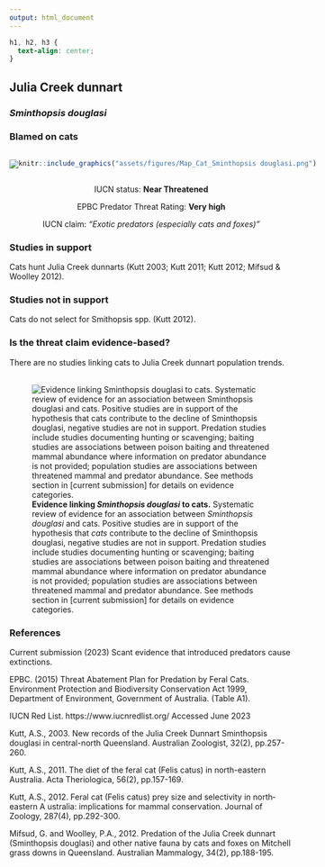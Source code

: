 ```yaml
---
output: html_document
---
```

```css
h1, h2, h3 {
  text-align: center;
}
```

## **Julia Creek dunnart**
### *Sminthopsis douglasi*
### Blamed on cats

:::: {style="display: flex;"}

[![](assets/photos/Sminthopsis douglasi.png)](https://www.inaturalist.org/photos/196659339?size=original)

::: {}

:::

::: {}
  ```r
  knitr::include_graphics("assets/figures/Map_Cat_Sminthopsis douglasi.png")
  ```
:::

::::
<center>
IUCN status: **Near Threatened**

EPBC Predator Threat Rating: **Very high**

IUCN claim: *"Exotic predators (especially cats and foxes)"*

</center>

### Studies in support

Cats hunt Julia Creek dunnarts (Kutt 2003; Kutt 2011; Kutt 2012; Mifsud & Woolley 2012).

### Studies not in support

Cats do not select for Smithopsis spp. (Kutt 2012).

### Is the threat claim evidence-based?

There are no studies linking cats to Julia Creek dunnart population trends.
<br>
<br>

![**Evidence linking *Sminthopsis douglasi* to cats.** Systematic review of evidence for an association between *Sminthopsis douglasi* and cats. Positive studies are in support of the hypothesis that *cats* contribute to the decline of Sminthopsis douglasi, negative studies are not in support. Predation studies include studies documenting hunting or scavenging; baiting studies are associations between poison baiting and threatened mammal abundance where information on predator abundance is not provided; population studies are associations between threatened mammal and predator abundance. See methods section in [current submission] for details on evidence categories.](assets/figures/Main_Evidence_Cat_Sminthopsis douglasi.png)

### References

Current submission (2023) Scant evidence that introduced predators cause extinctions.

EPBC. (2015) Threat Abatement Plan for Predation by Feral Cats. Environment Protection and Biodiversity Conservation Act 1999, Department of Environment, Government of Australia. (Table A1).

IUCN Red List. https://www.iucnredlist.org/ Accessed June 2023

Kutt, A.S., 2003. New records of the Julia Creek Dunnart Sminthopsis douglasi in central-north Queensland. Australian Zoologist, 32(2), pp.257-260.

Kutt, A.S., 2011. The diet of the feral cat (Felis catus) in north-eastern Australia. Acta Theriologica, 56(2), pp.157-169.

Kutt, A.S., 2012. Feral cat (Felis catus) prey size and selectivity in north‐eastern A ustralia: implications for mammal conservation. Journal of Zoology, 287(4), pp.292-300.

Mifsud, G. and Woolley, P.A., 2012. Predation of the Julia Creek dunnart (Sminthopsis douglasi) and other native fauna by cats and foxes on Mitchell grass downs in Queensland. Australian Mammalogy, 34(2), pp.188-195.

